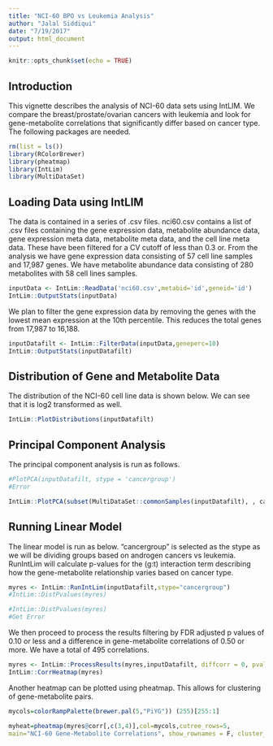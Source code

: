 ```yaml
---
title: "NCI-60 BPO vs Leukemia Analysis"
author: "Jalal Siddiqui"
date: "7/19/2017"
output: html_document
---
```


```r
knitr::opts_chunk$set(echo = TRUE)
```

## Introduction

This vignette describes the analysis of NCI-60 data sets using IntLIM.  We compare the breast/prostate/ovarian cancers with leukemia and look for gene-metabolite correlations that significantly differ based on cancer type. The following packages are needed.  

```r
rm(list = ls())
library(RColorBrewer)
library(pheatmap)
library(IntLim)
library(MultiDataSet)
```


## Loading Data using IntLIM

The data is contained in a series of .csv files.  nci60.csv contains a list of .csv files containing the gene expression data, metabolite abundance data, gene expression meta data, metabolite meta data, and the cell line meta data.  These have been filtered for a CV cutoff of less than 0.3 or.  From the analysis we have gene expression data consisting of 57 cell line samples and 17,987 genes.  We have metabolite abundance data consisting of 280 metabolites with 58 cell lines samples.  

```r
inputData <- IntLim::ReadData('nci60.csv',metabid='id',geneid='id')
IntLim::OutputStats(inputData)
```

We plan to filter the gene expression data by removing the genes with the lowest mean expression at the 10th percentile.  This reduces the total genes from 17,987 to 16,188.  

```r
inputDatafilt <- IntLim::FilterData(inputData,geneperc=10)
IntLim::OutputStats(inputDatafilt)
```

## Distribution of Gene and Metabolite Data

The distribution of the NCI-60 cell line data is shown below.  We can see that it is log2 transformed as well.   

```r
IntLim::PlotDistributions(inputDatafilt)
```
## Principal Component Analysis

The principal component analysis is run as follows.  
```r
#PlotPCA(inputDatafilt, stype = 'cancergroup')
#Error
```


```r
IntLim::PlotPCA(subset(MultiDataSet::commonSamples(inputDatafilt), , cancergroup == 'Leukemia' | cancergroup == 'BPO'), stype = 'cancergroup')
```

## Running Linear Model

The linear model is run as below.  "cancergroup" is selected as the stype as we will be dividing groups based on androgen cancers vs leukemia.  RunIntLim will calculate p-values for the (g:t) interaction term describing how the gene-metabolite relationship varies based on cancer type.    

```r
myres <- IntLim::RunIntLim(inputDatafilt,stype="cancergroup")
#IntLim::DistPvalues(myres)
```

```r
#IntLim::DistPvalues(myres)
#Get Error

```

We then proceed to process the results filtering by FDR adjusted p values of 0.10 or less and a difference in gene-metabolite correlations of 0.50 or more.  We have a total of 495 correlations.  

```r
myres <- IntLim::ProcessResults(myres,inputDatafilt, diffcorr = 0, pvalcutoff = 0.10)
IntLim::CorrHeatmap(myres)
```

Another heatmap can be plotted using pheatmap.  This allows for clustering of gene-metabolite pairs.  

```r
mycols=colorRampPalette(brewer.pal(5,"PiYG")) (255)[255:1]

myheat=pheatmap(myres@corr[,c(3,4)],col=mycols,cutree_rows=5,
main="NCI-60 Gene-Metabolite Correlations", show_rownames = F, cluster_cols = FALSE)

```